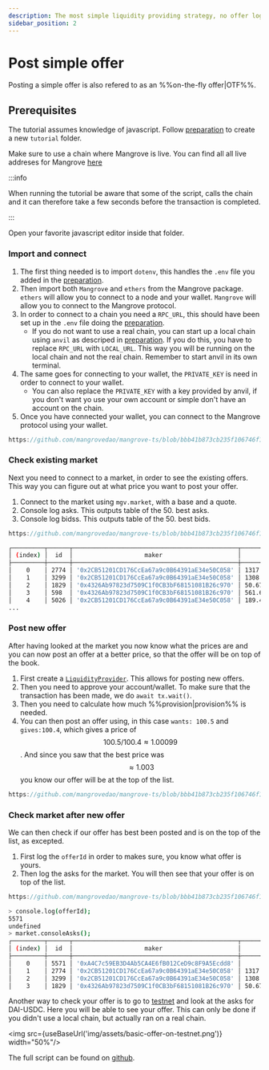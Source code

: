 ```yaml
---
description: The most simple liquidity providing strategy, no offer logic, just a Wallet.
sidebar_position: 2
---
```


# Post simple offer

Posting a simple offer is also refered to as an %%on-the-fly offer|OTF%%.

## Prerequisites

The tutorial assumes knowledge of javascript. Follow [preparation](./preparation.md) to create a new `tutorial` folder.

Make sure to use a chain where Mangrove is live. You can find all all live addreses for Mangrove [here](../../contracts/technical-references/contract-addresses.md)

:::info

When running the tutorial be aware that some of the script, calls the chain and it can therefore take a few seconds before the transaction is completed.

:::

Open your favorite javascript editor inside that folder.

### Import and connect

1. The first thing needed is to import `dotenv`, this handles the `.env` file you added in the [preparation](./preparation.md).
2. Then import both `Mangrove` and `ethers` from the Mangrove package. `ethers` will allow you to connect to a node and your wallet. `Mangrove` will allow you to connect to the Mangrove protocol.
3. In order to connect to a chain you need a `RPC_URL`, this should have been set up in the `.env` file doing the [preparation](./preparation.md).
    - If you do not want to use a real chain, you can start up a local chain using `anvil` as descriped in [preparation](./preparation.md). If you do this, you have to replace `RPC_URL` with `LOCAL_URL`. This way you will be running on the local chain and not the real chain. Remember to start anvil in its own terminal.
4. The same goes for connecting to your wallet, the `PRIVATE_KEY` is need in order to connect to your wallet.
    - You can also replace the `PRIVATE_KEY` with a key provided by anvil, if you don't want yo use your own account or simple don't have an account on the chain.
5. Once you have connected your wallet, you can connect to the Mangrove protocol using your wallet.




```javascript reference
https://github.com/mangrovedao/mangrove-ts/blob/bbb41b873cb235f106746f113c720ec80da1a4f7/packages/mangrove.js/examples/tutorials/on-the-fly-offer.js#L1-L13
```

### Check existing market

Next you need to connect to a market, in order to see the existing offers. This way you can figure out at what price you want to post your offer.

1. Connect to the market using `mgv.market`, with a base and a quote.
2. Console log asks. This outputs table of the 50. best asks.
3. Console log bidss. This outputs table of the 50. best bids.

```javascript reference
https://github.com/mangrovedao/mangrove-ts/blob/bbb41b873cb235f106746f113c720ec80da1a4f7/packages/mangrove.js/examples/tutorials/on-the-fly-offer.js#L15-L20
```

``` bash
┌─────────┬──────┬──────────────────────────────────────────────┬────────────────────┬────────────────────────┐
│ (index) │  id  │                    maker                     │       volume       │         price          │
├─────────┼──────┼──────────────────────────────────────────────┼────────────────────┼────────────────────────┤
│    0    │ 2774 │ '0x2CB51201CD176CcEa67a9c0B64391aE34e50C058' │ 1317.1775894557795 │ 1.00337113885004310077 │
│    1    │ 3299 │ '0x2CB51201CD176CcEa67a9c0B64391aE34e50C058' │ 1308.2741138999688 │ 1.00337482875577922516 │
│    2    │ 1829 │ '0x4326Ab97823d7509C1f0CB3bF68151081B26c970' │ 50.674948479792484 │ 1.00337923422410191358 │
│    3    │ 598  │ '0x4326Ab97823d7509C1f0CB3bF68151081B26c970' │ 561.6921678391515  │ 1.00337932460078748916 │
│    4    │ 5026 │ '0x2CB51201CD176CcEa67a9c0B64391aE34e50C058' │ 189.47603337984367 │ 1.00338137023837699789 │
...
```

### Post new offer

After having looked at the market you now know what the prices are and you can now post an offer at a better price, so that the offer will be on top of the book.

1. First create a [`LiquidityProvider`](../technical-references/code/classes/LiquidityProvider). This allows for posting new offers.
2. Then you need to approve your account/wallet. To make sure that the transaction has been made, we do `await tx.wait()`.
3. Then you need to calculate how much %%provision|provision%% is needed.
4. You can then post an offer using, in this case `wants: 100.5` and `gives:100.4`, which gives a price of $$100.5/100.4\approx1.00099$$. And since you saw that the best price was $$\approx1.003$$ you know our offer will be at the top of the list.

```javascript reference
https://github.com/mangrovedao/mangrove-ts/blob/bbb41b873cb235f106746f113c720ec80da1a4f7/packages/mangrove.js/examples/tutorials/on-the-fly-offer.js#L22-L39
```

### Check market after new offer

We can then check if our offer has best been posted and is on the top of the list, as excepted.

1. First log the `offerId` in order to makes sure, you know what offer is yours.
2. Then log the asks for the market. You will then see that your offer is on top of the list.

```javascript reference
https://github.com/mangrovedao/mangrove-ts/blob/bbb41b873cb235f106746f113c720ec80da1a4f7/packages/mangrove.js/examples/tutorials/on-the-fly-offer.js#L41-L43
````


``` bash
> console.log(offerId);
5571
undefined
> market.consoleAsks();
┌─────────┬──────┬──────────────────────────────────────────────┬────────────────────┬────────────────────────┐
│ (index) │  id  │                    maker                     │       volume       │         price          │
├─────────┼──────┼──────────────────────────────────────────────┼────────────────────┼────────────────────────┤
│    0    │ 5571 │ '0xA4C7c59EB3D4Ab5CA4E6fB012CeD9c8F9A5Ecdd8' │       100.4        │ 1.00099601593625498008 │
│    1    │ 2774 │ '0x2CB51201CD176CcEa67a9c0B64391aE34e50C058' │ 1317.1775894557795 │ 1.00337113885004310077 │
│    2    │ 3299 │ '0x2CB51201CD176CcEa67a9c0B64391aE34e50C058' │ 1308.2741138999688 │ 1.00337482875577922516 │
│    3    │ 1829 │ '0x4326Ab97823d7509C1f0CB3bF68151081B26c970' │ 50.674948479792484 │ 1.00337923422410191358 │
```

Another way to check your offer is to go to [testnet](https://testnet.mangrove.exchange/trade) and look at the asks for DAI-USDC. Here you will be able to see your offer. This can only be done if you didn't use a local chain, but actually ran on a real chain.



<img src={useBaseUrl('img/assets/basic-offer-on-testnet.png')} width="50%"/>


The full script can be found on [github](https://github.com/mangrovedao/mangrove-ts/blob/3fd5dc57435d5cb9edd524a67f850cbeeee03ecd/packages/mangrove.js/examples/tutorials/on-the-fly-offer.js).